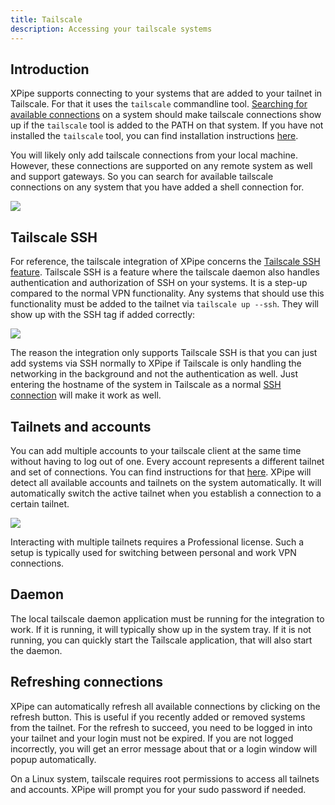 ```yaml
---
title: Tailscale
description: Accessing your tailscale systems
---
```


## Introduction

XPipe supports connecting to your systems that are added to your tailnet in Tailscale. For that it uses the `tailscale` commandline tool. [Searching for available connections](/guide/connection-search) on a system should make tailscale connections show up if the `tailscale` tool is added to the PATH on that system. If you have not installed the `tailscale` tool, you can find installation instructions [here](https://tailscale.com/kb/1080/cli).

You will likely only add tailscale connections from your local machine. However, these connections are supported on any remote system as well and support gateways. So you can search for available tailscale connections on any system that you have added a shell connection for.

![](/images/tailscale.png)

## Tailscale SSH

For reference, the tailscale integration of XPipe concerns the [Tailscale SSH feature](https://tailscale.com/kb/1193/tailscale-ssh). Tailscale SSH is a feature where the tailscale daemon also handles authentication and authorization of SSH on your systems. It is a step-up compared to the normal VPN functionality. Any systems that should use this functionality must be added to the tailnet via `tailscale up --ssh`. They will show up with the SSH tag if added correctly:

![](/images/tailscale-ssh.png)

The reason the integration only supports Tailscale SSH is that you can just add systems via SSH normally to XPipe if Tailscale is only handling the networking in the background and not the authentication as well. Just entering the hostname of the system in Tailscale as a normal [SSH connection](/guide/ssh) will make it work as well.

## Tailnets and accounts

You can add multiple accounts to your tailscale client at the same time without having to log out of one. Every account represents a different tailnet and set of connections. You can find instructions for that [here](https://tailscale.com/kb/1225/fast-user-switching#adding-an-account-to-a-device). XPipe will detect all available accounts and tailnets on the system automatically. It will automatically switch the active tailnet when you establish a connection to a certain tailnet.

![](/images/tailscale-accounts.png)

<Callout type="info">Interacting with multiple tailnets requires a Professional license. Such a setup is typically used for switching between personal and work VPN connections.</Callout>

## Daemon

The local tailscale daemon application must be running for the integration to work. If it is running, it will typically show up in the system tray. If it is not running, you can quickly start the Tailscale application, that will also start the daemon.

## Refreshing connections

XPipe can automatically refresh all available connections by clicking on the refresh button. This is useful if you recently added or removed systems from the tailnet. For the refresh to succeed, you need to be logged in into your tailnet and your login must not be expired. If you are not logged incorrectly, you will get an error message about that or a login window will popup automatically.

<Callout type="info">On a Linux system, tailscale requires root permissions to access all tailnets and accounts. XPipe will prompt you for your sudo password if needed.</Callout>


